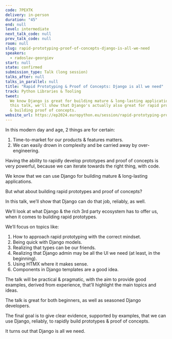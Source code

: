 ```yaml
---
code: 7PEXTK
delivery: in-person
duration: "45"
end: null
level: intermediate
next_talk_code: null
prev_talk_code: null
room: null
slug: rapid-prototyping-proof-of-concepts-django-is-all-we-need
speakers:
  - radoslav-georgiev
start: null
state: confirmed
submission_type: Talk (long session)
talks_after: null
talks_in_parallel: null
title: "Rapid Prototyping & Proof of Concepts: Django is all we need"
track: Python Libraries & Tooling
tweet:
  We know Django is great for building mature & long-lasting applications.  In
  this talk, we'll show that Django's actually also great for rapid prototyping
  & building proof of concepts.
website_url: https://ep2024.europython.eu/session/rapid-prototyping-proof-of-concepts-django-is-all-we-need
---
```


In this modern day and age, 2 things are for certain:

1. Time-to-market for our products & features matters.
2. We can easily drown in complexity and be carried away by over-engineering.

Having the ability to rapidly develop prototypes and proof of concepts is very
powerful, because we can iterate towards the right thing, with code.

We know that we can use Django for building mature & long-lasting applications.

But what about building rapid prototypes and proof of concepts?

In this talk, we’ll show that Django can do that job, reliably, as well.

We’ll look at what Django & the rich 3rd party ecosystem has to offer us, when
it comes to building rapid prototypes.

We’ll focus on topics like:

1. How to approach rapid prototyping with the correct mindset.
2. Being quick with Django models.
3. Realizing that types can be our friends.
4. Realizing that Django admin may be all the UI we need (at least, in the
   beginning).
5. Using HTMX where it makes sense.
6. Components in Django templates are a good idea.

The talk will be practical & pragmatic, with the aim to provide good examples,
derived from experience, that’ll highlight the main topics and ideas.

The talk is great for both beginners, as well as seasoned Django developers.

The final goal is to give clear evidence, supported by examples, that we can use
Django, reliably, to rapidly build prototypes & proof of concepts.

It turns out that Django is all we need.
